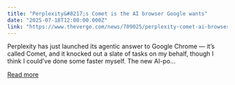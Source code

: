```yaml
---
title: "Perplexity&#8217;s Comet is the AI browser Google wants"
date: "2025-07-18T12:00:00.000Z"
link: "https://www.theverge.com/news/709025/perplexity-comet-ai-browser-chrome-competitor"
---
```


Perplexity has just launched its agentic answer to Google Chrome — it’s called Comet, and it knocked out a slate of tasks on my behalf, though I think I could’ve done some faster myself. The new AI-po...

[Read more](https://www.theverge.com/news/709025/perplexity-comet-ai-browser-chrome-competitor)

